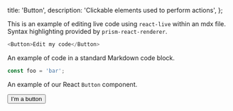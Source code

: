 
  title: 'Button',
  description: 'Clickable elements used to perform actions',
};


This is an example of editing live code using `react-live` within an mdx file. Syntax highlighting provided by `prism-react-renderer`.

```js live=true
<Button>Edit my code</Button>
```

An example of code in a standard Markdown code block.

```js
const foo = 'bar';
```

An example of our React `Button` component.

<Button>I’m a button</Button>
